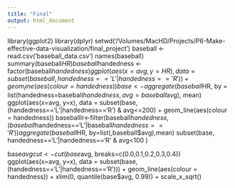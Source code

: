 ```yaml
---
title: "Final"
output: html_document
---
```


library(ggplot2)
library(dplyr)
setwd('/Volumes/MacHD/Projects/P6-Make-effective-data-visualization/final_project')
baseball <- read.csv('baseball_data.csv')
names(baseball)
summary(baseball$HR)
baseball$handedness <- factor(baseball$handedness)
ggplot(aes(x=avg, y=HR), data = subset(baseball, handedness=='L'|handedness=='R')) + geom_line(aes(colour = handedness))
base<-aggregate(baseball$HR, by = list(handedness=baseball$handedness, avg=baseball$avg), mean)
ggplot(aes(x=avg, y=x), data = subset(base, (handedness=='L'|handedness=='R') & avg<=200) + geom_line(aes(colour = handedness))
baseballlr<-filter(baseball$handedness, (baseball$handedness=='L'|baseball$handedness=='R'))
aggregate(baseball$HR, by=list(,baseball$avg),mean)
subset(base, handedness=='L'|handedness=='R' & avg<100 )

base$avgcut<-cut(base$avg, breaks=c(0.0,0.1,0.2,0.3,0.4))
ggplot(aes(x=avg, y=x), data = subset(base, (handedness=='L'|handedness=='R'))) + geom_line(aes(colour = handedness)) + xlim(0, quantile(base$avg, 0.99)) + scale_x_sqrt()

